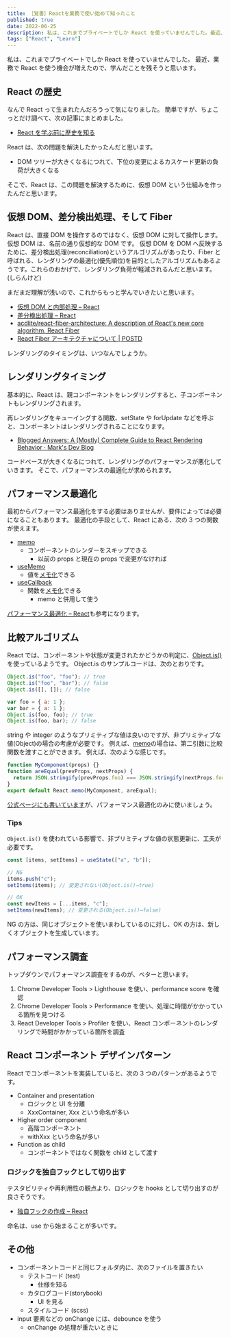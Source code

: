 ```yaml
---
title: ［覚書］Reactを業務で使い始めて知ったこと
published: true
date: 2022-06-25
description: 私は、これまでプライベートでしか React を使っていませんでした。最近、業務で React を使う機会が増えたので、学んだことを残そうと思います。
tags: ["React", "Learn"]
---
```


私は、これまでプライベートでしか React を使っていませんでした。
最近、業務で React を使う機会が増えたので、学んだことを残そうと思います。

## React の歴史

なんで React って生まれたんだろうって気になりました。
簡単ですが、ちょこっとだけ調べて、次の記事にまとめました。

- [React を学ぶ前に歴史を知る](../know_the_history_before_learning_React/index.mdx)

React は、次の問題を解決したかったんだと思います。

- DOM ツリーが大きくなるにつれて、下位の変更によるカスケード更新の負荷が大きくなる

そこで、React は、この問題を解決するために、仮想 DOM という仕組みを作ったんだと思います。

## 仮想 DOM、差分検出処理、そして Fiber

React は、直接 DOM を操作するのではなく、仮想 DOM に対して操作します。仮想 DOM は、名前の通り仮想的な DOM です。
仮想 DOM を DOM へ反映するために、差分検出処理(reconciliation)というアルゴリズムがあったり、Fiber と呼ばれる、レンダリングの最適化(優先順位)を目的としたアルゴリズムもあるようです。これらのおかげで、レンダリング負荷が軽減されるんだと思います。(しらんけど)

まだまだ理解が浅いので、これからもっと学んでいきたいと思います。

- [仮想 DOM と内部処理 – React](https://ja.reactjs.org/docs/faq-internals.html)
- [差分検出処理 – React](https://ja.reactjs.org/docs/reconciliation.html)
- [acdlite/react-fiber-architecture: A description of React's new core algorithm, React Fiber](https://github.com/acdlite/react-fiber-architecture)
- [React Fiber アーキテクチャについて | POSTD](https://postd.cc/react-fiber-architecture/)

レンダリングのタイミングは、いつなんでしょうか。

## レンダリングタイミング

基本的に、React は、親コンポーネントをレンダリングすると、子コンポーネントもレンダリングされます。

再レンダリングをキューイングする関数、setState や forUpdate などを呼ぶと、コンポーネントはレンダリングされることになります。

- [Blogged Answers: A (Mostly) Complete Guide to React Rendering Behavior · Mark's Dev Blog](https://blog.isquaredsoftware.com/2020/05/blogged-answers-a-mostly-complete-guide-to-react-rendering-behavior/)

コードベースが大きくなるにつれて、レンダリングのパフォーマンスが悪化していきます。
そこで、パフォーマンスの最適化が求められます。

## パフォーマンス最適化

最初からパフォーマンス最適化をする必要はありませんが、要件によっては必要になることもあります。
最適化の手段として、React にある、次の 3 つの関数が使えます。

- [memo](https://ja.reactjs.org/docs/react-api.html#reactmemo)
  - コンポーネントのレンダーをスキップできる
    - 以前の props と現在の props で変更がなければ
- [useMemo](https://ja.reactjs.org/docs/hooks-reference.html#usememo)
  - 値を[メモ化](https://en.wikipedia.org/wiki/Memoization)できる
- [useCallback](https://ja.reactjs.org/docs/hooks-reference.html#usecallback)
  - 関数を[メモ化](https://en.wikipedia.org/wiki/Memoization)できる
    - memo と併用して使う

[パフォーマンス最適化 – React](https://ja.reactjs.org/docs/optimizing-performance.html)も参考になります。

## 比較アルゴリズム

React では、コンポーネントや状態が変更されたかどうかの判定に、[Object.is()](https://developer.mozilla.org/ja/docs/Web/JavaScript/Reference/Global_Objects/Object/is) を使っているようです。
Object.is のサンプルコードは、次のとおりです。

```javascript
Object.is("foo", "foo"); // true
Object.is("foo", "bar"); // false
Object.is([], []); // false

var foo = { a: 1 };
var bar = { a: 1 };
Object.is(foo, foo); // true
Object.is(foo, bar); // false
```

string や integer のようなプリミティブな値は良いのですが、非プリミティブな値(Object)の場合の考慮が必要です。
例えば、[memo](https://ja.reactjs.org/docs/react-api.html#reactmemo)の場合は、第二引数に比較関数を渡すことができます。
例えば、次のような感じです。

```javascript
function MyComponent(props) {}
function areEqual(prevProps, nextProps) {
  return JSON.stringify(prevProps.foo) === JSON.stringify(nextProps.foo);
}
export default React.memo(MyComponent, areEqual);
```

[公式ページにも書いています](https://ja.reactjs.org/docs/react-api.html#reactmemo)が、パフォーマンス最適化のみに使いましょう。

### Tips

`Object.is()` を使われている影響で、非プリミティブな値の状態更新に、工夫が必要です。

```javascript
const [items, setItems] = useState(["a", "b"]);

// NG
items.push("c");
setItems(items); // 変更されない(Object.is()→true)

// OK
const newItems = [...items, "c"];
setItems(newItems); // 変更される(Object.is()→false)
```

NG の方は、同じオブジェクトを使いまわしているのに対し、OK の方は、新しくオブジェクトを生成しています。

## パフォーマンス調査

トップダウンでパフォーマンス調査をするのが、ベターと思います。

1. Chrome Developer Tools > Lighthouse を使い、performance score を確認
2. Chrome Developer Tools > Performance を使い、処理に時間がかかっている箇所を見つける
3. React Developer Tools > Profiler を使い、React コンポーネントのレンダリングで時間がかかっている箇所を調査

## React コンポーネント デザインパターン

React でコンポーネントを実装していると、次の 3 つのパターンがあるようです。

- Container and presentation
  - ロジックと UI を分離
  - XxxContainer, Xxx という命名が多い
- Higher order component
  - 高階コンポーネント
  - withXxx という命名が多い
- Function as child
  - コンポーネントではなく関数を child として渡す

### ロジックを独自フックとして切り出す

テスタビリティや再利用性の観点より、ロジックを hooks として切り出すのが良さそうです。

- [独自フックの作成 – React](https://ja.reactjs.org/docs/hooks-custom.html)

命名は、use から始まることが多いです。

## その他

- コンポーネントコードと同じフォルダ内に、次のファイルを置きたい
  - テストコード (test)
    - 仕様を知る
  - カタログコード(storybook)
    - UI を見る
  - スタイルコード (scss)
- input 要素などの onChange には、debounce を使う
  - onChange の処理が重たいときに
